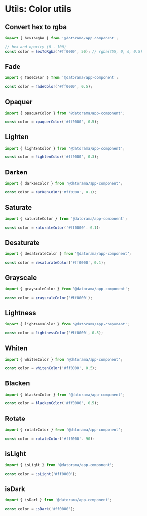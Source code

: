 
<Meta title="utils/colors" />

# Utils: Color utils

## Convert hex to rgba

````javascript
import { hexToRgba } from '@datorama/app-component';

// hex and opacity (0 - 100)
const color = hexToRgba('#ff0000', 50); // rgba(255, 0, 0, 0.5)
````

## Fade

````javascript
import { fadeColor } from '@datorama/app-component';

const color = fadeColor('#ff0000', 0.5);
````

## Opaquer

````javascript
import { opaquerColor } from '@datorama/app-component';

const color = opaquerColor('#ff0000', 0.5);
````

## Lighten

````javascript
import { lightenColor } from '@datorama/app-component';

const color = lightenColor('#ff0000', 0.3);
````

## Darken

````javascript
import { darkenColor } from '@datorama/app-component';

const color = darkenColor('#ff0000', 0.1);
````

## Saturate

````javascript
import { saturateColor } from '@datorama/app-component';

const color = saturateColor('#ff0000', 0.1);
````

## Desaturate

````javascript
import { desaturateColor } from '@datorama/app-component';

const color = desaturateColor('#ff0000', 0.1);
````

## Grayscale

````javascript
import { grayscaleColor } from '@datorama/app-component';

const color = grayscaleColor('#ff0000');
````

## Lightness

````javascript
import { lightnessColor } from '@datorama/app-component';

const color = lightnessColor('#ff0000', 0.5);
````

## Whiten

````javascript
import { whitenColor } from '@datorama/app-component';

const color = whitenColor('#ff0000', 0.5);
````

## Blacken

````javascript
import { blackenColor } from '@datorama/app-component';

const color = blackenColor('#ff0000', 0.5);
````

## Rotate

````javascript
import { rotateColor } from '@datorama/app-component';

const color = rotateColor('#ff0000', 90);
````

## isLight

````javascript
import { isLight } from '@datorama/app-component';

const color = isLight('#ff0000');
````

## isDark

````javascript
import { isDark } from '@datorama/app-component';

const color = isDark('#ff0000');
````
